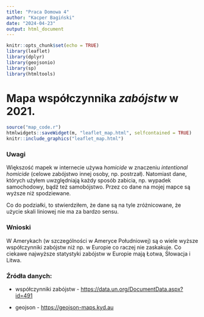 ---
title: "Praca Domowa 4"
author: "Kacper Bagiński"
date: "2024-04-23"
output: html_document
---

```{r setup, include=FALSE}
knitr::opts_chunk$set(echo = TRUE)
library(leaflet)
library(dplyr)
library(geojsonio)
library(sp)
library(htmltools)

```

# Mapa współczynnika *zabójstw* w 2021.

```{r map, echo = FALSE}
source("map_code.r")
htmlwidgets::saveWidget(m, "leaflet_map.html", selfcontained = TRUE)
knitr::include_graphics("leaflet_map.html")
```

### Uwagi

Większość mapek w internecie używa *homicide* w znaczeniu *intentional homicide* (celowe zabójstwo innej osoby, np. postrzał). Natomiast dane, których użyłem uwzględniają każdy sposób zabicia, np. wypadek samochodowy, bądź też samobójstwo. Przez co dane na mojej mapce są wyższe niż spodziewane.

Co do podziałki, to stwierdziłem, że dane są na tyle zróżnicowane, że użycie skali liniowej nie ma za bardzo sensu.

### Wnioski

W Amerykach (w szczególności w Ameryce Południowej) są o wiele wyższe współczynniki zabójstw niż np. w Europie co raczej nie zaskakuje. Co ciekawe najwyższe statystyki zabójstw w Europie mają Łotwa, Słowacja i Litwa.

### Źródła danych:

-   współczynniki zabójstw - <https://data.un.org/DocumentData.aspx?id=491>

-   geojson - <https://geojson-maps.kyd.au>
